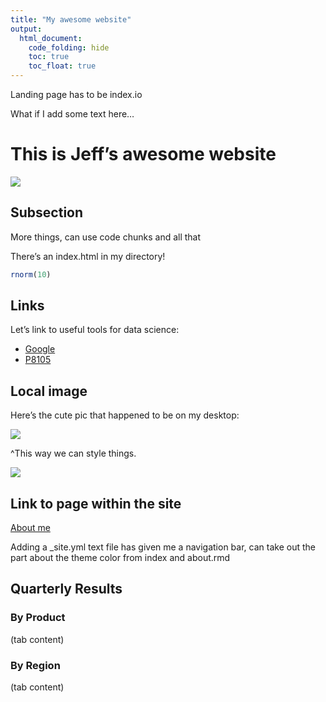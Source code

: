 ```yaml
---
title: "My awesome website"
output: 
  html_document:
    code_folding: hide
    toc: true
    toc_float: true
---
```


Landing page has to be index.io

What if I add some text here...

# This is Jeff's awesome website

![](https://media.giphy.com/media/drXGoW1iudhKw/giphy.gif)


## Subsection 

More things, can use code chunks and all that

There's an index.html in my directory!

```r
rnorm(10)
```

## Links

Let's link to useful tools for data science:

* [Google](https://www.google.com)
* [P8105](https://p8105.com)


## Local image

Here's the cute pic that happened to be on my desktop:

<img src="images/subway.jpeg" style="width=75%">

^This way we can style things.

![](images/subway.jpeg)

## Link to page within the site

[About me](about.html)

Adding a _site.yml text file has given me a navigation bar, can take out the part about the theme color from index and about.rmd



## Quarterly Results {.tabset}

### By Product

(tab content)

### By Region

(tab content)






